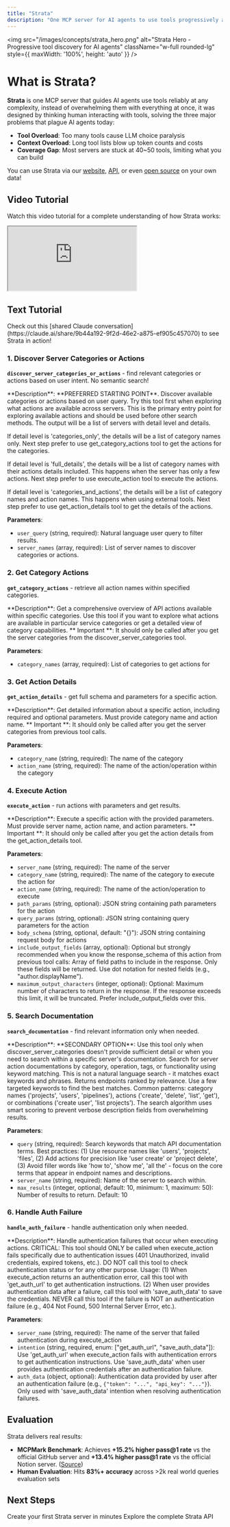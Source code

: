 ```yaml
---
title: "Strata"
description: "One MCP server for AI agents to use tools progressively at any scale"
---
```


<img 
  src="/images/concepts/strata_hero.png" 
  alt="Strata Hero - Progressive tool discovery for AI agents"
  className="w-full rounded-lg"
  style={{ maxWidth: '100%', height: 'auto' }}
/>

# What is Strata?

**Strata** is one MCP server that guides AI agents use tools reliably at any complexity, instead of overwhelming them with everything at once, it was designed by thinking human interacting with tools, solving the three major problems that plague AI agents today:

- **Tool Overload**: Too many tools cause LLM choice paralysis
- **Context Overload**: Long tool lists blow up token counts and costs  
- **Coverage Gap**: Most servers are stuck at 40~50 tools, limiting what you can build

You can use Strata via our [website](https://www.klavis.ai/home/mcp-servers), [API](https://docs.klavis.ai/api-reference/strata/create), or even [open source](https://github.com/Klavis-AI/klavis) on your own data!


## Video Tutorial
Watch this video tutorial for a complete understanding of how Strata works:

<iframe
  style={{
    width: '100%',
    aspectRatio: '16/9',
    border: 'none'
  }}
  src="https://www.youtube.com/embed/N00cY9Ov_fM"
  title="Strata"
  allow="accelerometer; autoplay; clipboard-write; encrypted-media; gyroscope; picture-in-picture; web-share"
  allowfullscreen
></iframe>

## Text Tutorial

<Tip>
Check out this [shared Claude conversation](https://claude.ai/share/9b44a192-9f2d-46e2-a875-ef905c457070) to see Strata in action!
</Tip>

### 1. Discover Server Categories or Actions
**`discover_server_categories_or_actions`** - find relevant categories or actions based on user intent. No semantic search!

<Accordion title="Tool Details">
  **Description**: **PREFERRED STARTING POINT**. Discover available categories or actions based on user query. Try this tool first when exploring what actions are available across servers. This is the primary entry point for exploring available actions and should be used before other search methods. The output will be a list of servers with detail level and details. 
  
  If detail level is 'categories_only', the details will be a list of category names only. Next step prefer to use get_category_actions tool to get the actions for the categories. 
  
  If detail level is 'full_details', the details will be a list of category names with their actions details included. This happens when the server has only a few actions. Next step prefer to use execute_action tool to execute the actions. 
  
  If detail level is 'categories_and_actions', the details will be a list of category names and action names. This happens when using external tools. Next step prefer to use get_action_details tool to get the details of the actions.

  **Parameters**:
  - `user_query` (string, required): Natural language user query to filter results.
  - `server_names` (array, required): List of server names to discover categories or actions.
</Accordion>

### 2. Get Category Actions  
**`get_category_actions`** - retrieve all action names within specified categories.

<Accordion title="Tool Details">
  **Description**: Get a comprehensive overview of API actions available within specific categories. Use this tool if you want to explore what actions are available in particular service categories or get a detailed view of category capabilities. ** Important **: It should only be called after you get the server categories from the discover_server_categories tool.

  **Parameters**:
  - `category_names` (array, required): List of categories to get actions for
</Accordion>

### 3. Get Action Details
**`get_action_details`** - get full schema and parameters for a specific action.

<Accordion title="Tool Details">
  **Description**: Get detailed information about a specific action, including required and optional parameters. Must provide category name and action name. ** Important **: It should only be called after you get the server categories from previous tool calls.

  **Parameters**:
  - `category_name` (string, required): The name of the category
  - `action_name` (string, required): The name of the action/operation within the category
</Accordion>

### 4. Execute Action
**`execute_action`** - run actions with parameters and get results.

<Accordion title="Tool Details">
  **Description**: Execute a specific action with the provided parameters. Must provide server name, action name, and action parameters. ** Important **: It should only be called after you get the action details from the get_action_details tool.

  **Parameters**:
  - `server_name` (string, required): The name of the server
  - `category_name` (string, required): The name of the category to execute the action for
  - `action_name` (string, required): The name of the action/operation to execute
  - `path_params` (string, optional): JSON string containing path parameters for the action
  - `query_params` (string, optional): JSON string containing query parameters for the action
  - `body_schema` (string, optional, default: "{}"): JSON string containing request body for actions
  - `include_output_fields` (array, optional): Optional but strongly recommended when you know the response_schema of this action from previous tool calls: Array of field paths to include in the response. Only these fields will be returned. Use dot notation for nested fields (e.g., "author.displayName").
  - `maximum_output_characters` (integer, optional): Optional: Maximum number of characters to return in the response. If the response exceeds this limit, it will be truncated. Prefer include_output_fields over this.
</Accordion>

### 5. Search Documentation
**`search_documentation`** - find relevant information only when needed.

<Accordion title="Tool Details">
  **Description**: **SECONDARY OPTION**: Use this tool only when discover_server_categories doesn't provide sufficient detail or when you need to search within a specific server's documentation. Search for server action documentations by category, operation, tags, or functionality using keyword matching. This is not a natural language search - it matches exact keywords and phrases. Returns endpoints ranked by relevance. Use a few targeted keywords to find the best matches. Common patterns: category names ('projects', 'users', 'pipelines'), actions ('create', 'delete', 'list', 'get'), or combinations ('create user', 'list projects'). The search algorithm uses smart scoring to prevent verbose description fields from overwhelming results.

  **Parameters**:
  - `query` (string, required): Search keywords that match API documentation terms. Best practices: (1) Use resource names like 'users', 'projects', 'files', (2) Add actions for precision like 'user create' or 'project delete', (3) Avoid filler words like 'how to', 'show me', 'all the' - focus on the core terms that appear in endpoint names and descriptions.
  - `server_name` (string, required): Name of the server to search within.
  - `max_results` (integer, optional, default: 10, minimum: 1, maximum: 50): Number of results to return. Default: 10
</Accordion>

### 6. Handle Auth Failure
**`handle_auth_failure`** - handle authentication only when needed.

<Accordion title="Tool Details">
  **Description**: Handle authentication failures that occur when executing actions. CRITICAL: This tool should ONLY be called when execute_action fails specifically due to authentication issues (401 Unauthorized, invalid credentials, expired tokens, etc.). DO NOT call this tool to check authentication status or for any other purpose. Usage: (1) When execute_action returns an authentication error, call this tool with 'get_auth_url' to get authentication instructions. (2) When user provides authentication data after a failure, call this tool with 'save_auth_data' to save the credentials. NEVER call this tool if the failure is NOT an authentication failure (e.g., 404 Not Found, 500 Internal Server Error, etc.).

  **Parameters**:
  - `server_name` (string, required): The name of the server that failed authentication during execute_action
  - `intention` (string, required, enum: ["get_auth_url", "save_auth_data"]): Use 'get_auth_url' when execute_action fails with authentication errors to get authentication instructions. Use 'save_auth_data' when user provides authentication credentials after an authentication failure.
  - `auth_data` (object, optional): Authentication data provided by user after an authentication failure (e.g., `{"token": "...", "api_key": "..."}`). Only used with 'save_auth_data' intention when resolving authentication failures.
</Accordion>


## Evaluation

Strata delivers real results:

- **MCPMark Benchmark**: Achieves **+15.2% higher pass@1 rate** vs the official GitHub server and **+13.4% higher pass@1 rate** vs the official Notion server. ([Source](https://mcpmark.ai/leaderboard/mcp))
- **Human Evaluation**: Hits **83%+ accuracy** across >2k real world queries evaluation sets

## Next Steps

<CardGroup cols={2}>
  <Card title="Get Started" icon="rocket" href="/documentation/quickstart">
    Create your first Strata server in minutes
  </Card>
  <Card title="API Reference" icon="book" href="/api-reference/strata/create">
    Explore the complete Strata API
  </Card>
</CardGroup>
